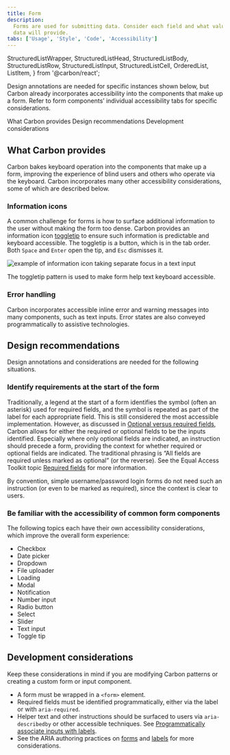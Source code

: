 ```yaml
---
title: Form
description:
  Forms are used for submitting data. Consider each field and what value the
  data will provide.
tabs: ['Usage', 'Style', 'Code', 'Accessibility']
---
```


  StructuredListWrapper,
  StructuredListHead,
  StructuredListBody,
  StructuredListRow,
  StructuredListInput,
  StructuredListCell,
  OrderedList,
  ListItem,
} from '@carbon/react';

<PageDescription>

Design annotations are needed for specific instances shown below, but Carbon
already incorporates accessibility into the components that make up a form.
Refer to form components’ individual accessibility tabs for specific
considerations.

</PageDescription>

<AnchorLinks>
  <AnchorLink>What Carbon provides</AnchorLink>
  <AnchorLink>Design recommendations</AnchorLink>
  <AnchorLink>Development considerations</AnchorLink>
</AnchorLinks>

## What Carbon provides

Carbon bakes keyboard operation into the components that make up a form,
improving the experience of blind users and others who operate via the keyboard.
Carbon incorporates many other accessibility considerations, some of which are
described below.

### Information icons

A common challenge for forms is how to surface additional information to the
user without making the form too dense. Carbon provides an information icon
[toggletip](/components/toggletip/usage) to ensure such information is
predictable and keyboard accessible. The toggletip is a button, which is in the
tab order. Both `Space` and `Enter` open the tip, and `Esc` dismisses it.

<Row>
<Column colLg={8}>

![example of information icon taking separate focus in a text input](images/form-accessibility-1.png)

<Caption>
  The toggletip pattern is used to make form help text keyboard accessible.
</Caption>

</Column>
</Row>

### Error handling

Carbon incorporates accessible inline error and warning messages into many
components, such as text inputs. Error states are also conveyed programmatically
to assistive technologies.

## Design recommendations

Design annotations and considerations are needed for the following situations.

### Identify requirements at the start of the form

Traditionally, a legend at the start of a form identifies the symbol (often an
asterisk) used for required fields, and the symbol is repeated as part of the
label for each appropriate field. This is still considered the most accessible
implementation. However, as discussed in
[Optional versus required fields](/components/form/usage/#optional-versus-required-fields),
Carbon allows for either the required or optional fields to be the inputs
identified. Especially where only optional fields are indicated, an instruction
should precede a form, providing the context for whether required or optional
fields are indicated. The traditional phrasing is “All fields are required
unless marked as optional” (or the reverse). See the Equal Access Toolkit topic
[Required fields](https://www.ibm.com/able/toolkit/design/visual/#required-fields)
for more information.

By convention, simple username/password login forms do not need such an
instruction (or even to be marked as required), since the context is clear to
users.

### Be familiar with the accessibility of common form components

The following topics each have their own accessibility considerations, which
improve the overall form experience:

- Checkbox
- Date picker
- Dropdown
- File uploader
- Loading
- Modal
- Notification
- Number input
- Radio button
- Select
- Slider
- Text input
- Toggle tip

## Development considerations

Keep these considerations in mind if you are modifying Carbon patterns or
creating a custom form or input component.

- A form must be wrapped in a `<form>` element.
- Required fields must be identified programmatically, either via the label or
  with `aria-required`.
- Helper text and other instructions should be surfaced to users via
  `aria-describedby` or other accessible techniques. See
  [Programmatically associate inputs with labels](https://www.ibm.com/able/toolkit/develop/user-input/#inputs).
- See the ARIA authoring practices on
  [forms](https://w3c.github.io/aria-practices/#aria_lh_form) and
  [labels](https://w3c.github.io/aria-practices/#naming_with_labels) for more
  considerations.

